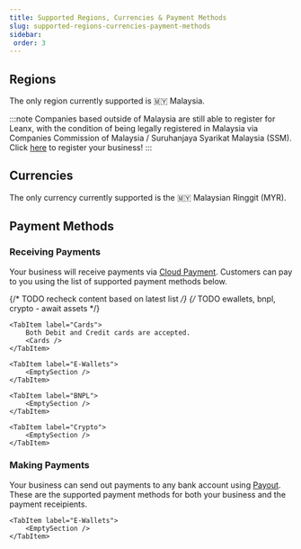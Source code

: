 ```yaml
---
title: Supported Regions, Currencies & Payment Methods
slug: supported-regions-currencies-payment-methods
sidebar:
 order: 3
---
```


## Regions
The only region currently supported is 🇲🇾 Malaysia. 

:::note
Companies based outside of Malaysia are still able to register for Leanx, with the condition of being legally registered in Malaysia via Companies Commission of Malaysia / Suruhanjaya Syarikat Malaysia (SSM). Click [here](https://www.ssm.com.my/Pages/Home.aspx) to register your business!
:::

## Currencies
The only currency currently supported is the 🇲🇾 Malaysian Ringgit (MYR).

## Payment Methods

### Receiving Payments
Your business will receive payments via [Cloud Payment](/introduction/#cloud-payment). Customers can pay to you using the list of supported payment methods below. 

{/* TODO recheck content based on latest list */}
{/* TODO ewallets, bnpl, crypto - await assets */}
<Tabs>
    <TabItem label="Online Banking">
        <Banks />
    </TabItem>

    <TabItem label="Cards">
        Both Debit and Credit cards are accepted.
        <Cards />
    </TabItem>

    <TabItem label="E-Wallets"> 
        <EmptySection />
    </TabItem>

    <TabItem label="BNPL"> 
        <EmptySection />
    </TabItem>

    <TabItem label="Crypto"> 
        <EmptySection />
    </TabItem>
</Tabs>

### Making Payments
Your business can send out payments to any bank account using [Payout](/introduction/#payout). These are the supported payment methods for both your business and the payment receipients.

<Tabs>
    <TabItem label="Online Banking">
        <Banks />
    </TabItem>

    <TabItem label="E-Wallets"> 
        <EmptySection />
    </TabItem>
</Tabs>